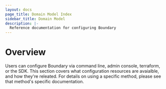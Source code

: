 ```yaml
---
layout: docs
page_title: Domain Model Index
sidebar_title: Domain Model
description: |-
  Reference documentation for configuring Boundary
---
```


# Overview

Users can configure Boundary via command line, admin console, terraform, or the SDK. This section covers what configuration resources are avaialble, and how they're releated. For details on using a specific method, please see that method's specific documentation.
